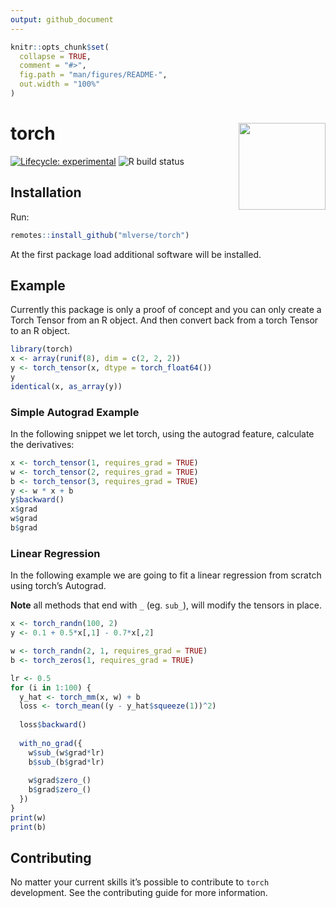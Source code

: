```yaml
---
output: github_document
---
```

 
<!-- README.md is generated from README.Rmd. Please edit that file -->

```r
knitr::opts_chunk$set(
  collapse = TRUE,
  comment = "#>",
  fig.path = "man/figures/README-",
  out.width = "100%"
)
```

# torch <a href='https://mlverse.github.io/torch'><img src='man/figures/torch.png' align="right" height="139" /></a>

[![Lifecycle: experimental](https://img.shields.io/badge/lifecycle-experimental-orange.svg)](https://www.tidyverse.org/lifecycle/#experimental)
![R build status](https://github.com/mlverse/torch/workflows/Test/badge.svg)

## Installation

Run:

```r
remotes::install_github("mlverse/torch")
```

At the first package load additional software will be 
installed.

## Example

Currently this package is only a proof of concept and you can only create a Torch 
Tensor from an R object. And then convert back from a torch Tensor to an R object.

```r
library(torch)
x <- array(runif(8), dim = c(2, 2, 2))
y <- torch_tensor(x, dtype = torch_float64())
y
identical(x, as_array(y))
```

### Simple Autograd Example

In the following snippet we let torch, using the autograd feature, calculate the derivatives:

```r
x <- torch_tensor(1, requires_grad = TRUE)
w <- torch_tensor(2, requires_grad = TRUE)
b <- torch_tensor(3, requires_grad = TRUE)
y <- w * x + b
y$backward()
x$grad
w$grad
b$grad
```

### Linear Regression

In the following example we are going to fit a linear regression from scratch
using torch's Autograd. 

**Note** all methods that end with `_` (eg. `sub_`), will modify the tensors in 
place.

```r
x <- torch_randn(100, 2)
y <- 0.1 + 0.5*x[,1] - 0.7*x[,2]

w <- torch_randn(2, 1, requires_grad = TRUE)
b <- torch_zeros(1, requires_grad = TRUE)

lr <- 0.5
for (i in 1:100) {
  y_hat <- torch_mm(x, w) + b
  loss <- torch_mean((y - y_hat$squeeze(1))^2)
  
  loss$backward()
  
  with_no_grad({
    w$sub_(w$grad*lr)
    b$sub_(b$grad*lr)   
    
    w$grad$zero_()
    b$grad$zero_()
  })
}
print(w)
print(b) 
```

## Contributing

No matter your current skills it's possible to contribute to `torch` development.
See the contributing guide for more information.